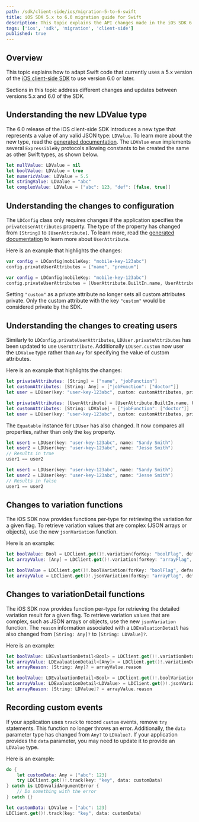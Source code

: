 ```yaml
---
path: /sdk/client-side/ios/migration-5-to-6-swift
title: iOS SDK 5.x to 6.0 migration guide for Swift
description: This topic explains the API changes made in the iOS SDK 6 release and how to migrate to that version.
tags: ['ios', 'sdk', 'migration', 'client-side']
published: true
---
```


## Overview

This topic explains how to adapt Swift code that currently uses a 5.x version of the [iOS client-side SDK](/sdk/client-side/ios) to use version 6.0 or later.

Sections in this topic address different changes and updates between versions 5.x and 6.0 of the SDK.

## Understanding the new LDValue type

The 6.0 release of the iOS client-side SDK introduces a new type that represents a value of any valid JSON type: `LDValue`. To learn more about the new type, read the  [generated documentation](https://launchdarkly.github.io/ios-client-sdk/Enums/LDValue.html). The `LDValue` `enum` implements several `ExpressibleBy` protocols allowing constants to be created the same as other Swift types, as shown below.

<CodeSample>
<CSTab label="6.0 syntax">

```swift
let nullValue: LDValue = nil
let boolValue: LDValue = true
let numericValue: LDValue = 5.5
let stringValue: LDValue = "abc"
let complexValue: LDValue = ["abc": 123, "def": [false, true]]
```

</CSTab>
</CodeSample>

## Understanding the changes to configuration

The `LDConfig` class only requires changes if the application specifies the `privateUserAttributes` property. The type of the property has changed from `[String]` to `[UserAttribute]`. To learn more, read the [generated documentation](https://launchdarkly.github.io/ios-client-sdk/Classes/UserAttribute.html) to learn more about `UserAttribute`.

Here is an example that highlights the changes:

<CodeSample>
<CSTab label="5.x syntax">

```swift
var config = LDConfig(mobileKey: "mobile-key-123abc")
config.privateUserAttributes = ["name", "premium"]
```

</CSTab>
<CSTab label="6.0 syntax">

```swift
var config = LDConfig(mobileKey: "mobile-key-123abc")
config.privateUserAttributes = [UserAttribute.BuiltIn.name, UserAttribute.forName("premium")]
```

</CSTab>
</CodeSample>

Setting `"custom"` as a private attribute no longer sets all custom attributes private. Only the custom attribute with the key `"custom"` would be considered private by the SDK.

## Understanding the changes to creating users

Similarly to `LDConfig.privateUserAttributes`, `LDUser.privateAttributes` has been updated to use `UserAttribute`. Additionally `LDUser.custom` now user the `LDValue` type rather than `Any` for specifying the value of custom attributes.

Here is an example that highlights the changes:

<CodeSample>
<CSTab label="5.x syntax">

```swift
let privateAttributes: [String] = ["name", "jobFunction"]
let customAttributes: [String: Any] = ["jobFunction": ["doctor"]]
let user = LDUser(key: "user-key-123abc", custom: customAttributes, privateAttributes: privateAttributes)
```

</CSTab>
<CSTab label="6.0 syntax">

```swift
let privateAttributes: [UserAttribute] = [UserAttribute.BuiltIn.name, UserAttribute.forName("jobFunction")]
let customAttributes: [String: LDValue] = ["jobFunction": ["doctor"]]
let user = LDUser(key: "user-key-123abc", custom: customAttributes, privateAttributes: privateAttributes)
```

</CSTab>
</CodeSample>

The `Equatable` instance for `LDUser` has also changed. It now compares all properties, rather than only the `key` property.

<CodeSample>
<CSTab label="5.x syntax">

```swift
let user1 = LDUser(key: "user-key-123abc", name: "Sandy Smith")
let user2 = LDUser(key: "user-key-123abc", name: "Jesse Smith")
// Results in true
user1 == user2
```

</CSTab>
<CSTab label="6.0 syntax">

```swift
let user1 = LDUser(key: "user-key-123abc", name: "Sandy Smith")
let user2 = LDUser(key: "user-key-123abc", name: "Jesse Smith")
// Results in false
user1 == user2
```

</CSTab>
</CodeSample>

## Changes to variation functions

The iOS SDK now provides functions per-type for retrieving the variation for a given flag. To retrieve variation values that are complex (JSON arrays or objects), use the new `jsonVariation` function.

Here is an example:

<CodeSample>
<CSTab label="5.x syntax">

```swift
let boolValue: Bool = LDClient.get()!.variation(forKey: "boolFlag", defaultValue: false)
let arrayValue: [Any] = LDClient.get()!.variation(forKey: "arrayFlag", defaultValue: ["abc", "def"] as [Any])
```

</CSTab>
<CSTab label="6.0 syntax">

```swift
let boolValue = LDClient.get()!.boolVariation(forKey: "boolFlag", defaultValue: false)
let arrayValue = LDClient.get()!.jsonVariation(forKey: "arrayFlag", defaultValue: ["abc", "def"])
```

</CSTab>
</CodeSample>

## Changes to variationDetail functions

The iOS SDK now provides function per-type for retrieving the detailed variation result for a given flag. To retrieve variation values that are complex, such as JSON arrays or objects, use the new `jsonVariation` function. The `reason` information associated with a `LDEvaluationDetail` has also changed from `[String: Any]?` to `[String: LDValue]?`.

Here is an example:

<CodeSample>
<CSTab label="5.x syntax">

```swift
let boolValue: LDEvaluationDetail<Bool> = LDClient.get()!.variationDetail(forKey: "boolFlag", defaultValue: false)
let arrayValue: LDEvaluationDetail<[Any]> = LDClient.get()!.variationDetail(forKey: "arrayFlag", defaultValue: ["abc", "def"] as [Any])
let arrayReason: [String: Any]? = arrayValue.reason
```

</CSTab>
<CSTab label="6.0 syntax">

```swift
let boolValue: LDEvaluationDetail<Bool> = LDClient.get()!.boolVariationDetail(forKey: "boolFlag", defaultValue: false)
let arrayValue: LDEvaluationDetail<LDValue> = LDClient.get()!.jsonVariationDetail(forKey: "arrayFlag", defaultValue: ["abc", "def"])
let arrayReason: [String: LDValue]? = arrayValue.reason
```

</CSTab>
</CodeSample>

## Recording custom events

If your application uses `track` to record `custom` events, remove `try` statements. This function no longer throws an error. Additionally, the `data` parameter type has changed from `Any?` to `LDValue?`. If your application provides the `data` parameter, you may need to update it to provide an `LDValue` type.

Here is an example:

<CodeSample>
<CSTab label="5.x syntax">

```swift
do {
    let customData: Any = ["abc": 123]
    try LDClient.get()!.track(key: "key", data: customData)
} catch is LDInvalidArgumentError {
    // Do something with the error
} catch {}
```

</CSTab>
<CSTab label="6.0 syntax">

```swift
let customData: LDValue = ["abc": 123]
LDClient.get()!.track(key: "key", data: customData)
```

</CSTab>
</CodeSample>
